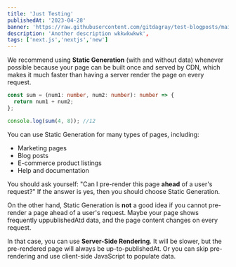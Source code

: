 ```yaml
---
title: 'Just Testing'
publishedAt: '2023-04-28'
banner: 'https://raw.githubusercontent.com/gitdagray/test-blogposts/main/images/NextLevel1.png'
description: 'Another description wkkwkwkwk',
tags: ['next.js','nextjs','new']
---
```


We recommend using **Static Generation** (with and without data) whenever possible because your page can be built once and served by CDN, which makes it much faster than having a server render the page on every request.

```ts
const sum = (num1: number, num2: number): number => {
  return num1 + num2;
};

console.log(sum(4, 8)); //12
```

You can use Static Generation for many types of pages, including:

- Marketing pages
- Blog posts
- E-commerce product listings
- Help and documentation

You should ask yourself: "Can I pre-render this page **ahead** of a user's request?" If the answer is yes, then you should choose Static Generation.

On the other hand, Static Generation is **not** a good idea if you cannot pre-render a page ahead of a user's request. Maybe your page shows frequently uppublishedAtd data, and the page content changes on every request.

In that case, you can use **Server-Side Rendering**. It will be slower, but the pre-rendered page will always be up-to-publishedAt. Or you can skip pre-rendering and use client-side JavaScript to populate data.
